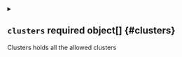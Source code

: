 

<Metadata />



<details className="config-field" data-expandable="true">
<summary>

## `clusters` <span className="config-field-required" data-required="false">required</span> <span className="config-field-type">object[]</span> <span className="config-field-default"></span> <span className="config-field-enum"></span> {#clusters}

Clusters holds all the allowed clusters

</summary>

<PartialClustersreference />


</details>
